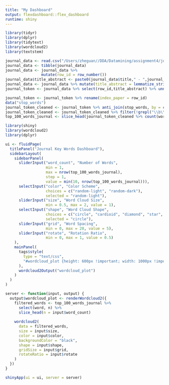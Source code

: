 ```yaml
---
title: "My Dashboard"
output: flexdashboard::flex_dashboard
runtime: shiny
---
```


```r
library(tidyr)
library(dplyr)
library(tidytext)
library(wordcloud2)
library(textstem)
```
```r
journal_data <- read.csv("/Users/zheguan//DDA/Datamining/assignment4/journal_data.csv")
journal_data <- tibble(journal_data)
journal_data <- journal_data %>%
                mutate(row_id = row_number())
journal_data$title_abstract <- paste0(journal_data$title," - ",journal_data$abstract)
journal_data <- journal_data %>% mutate(title_abstract = lemmatize_strings(title_abstract))
journal_token <- journal_data %>% select(row_id,title_abstract) %>% unnest_tokens(output = word, title_abstract, token = "words")
```
```r
journal_token <- journal_token %>% rename(index_paper = row_id)
data("stop_words")
journal_token_cleaned <- journal_token %>% anti_join(stop_words, by = c("word" = "word"))
journal_token_cleaned <- journal_token_cleaned %>% filter(!grepl("\\b\\d+\\b", word))
top_100_words_journal <- slice_head(journal_token_cleaned %>% count(word) %>% arrange(desc(n)), n = 100) 
```

```r
library(shiny)
library(wordcloud2)
library(dplyr)

ui <- fluidPage(
  titlePanel("Journal Key Words Dashboard"),
  sidebarLayout(
    sidebarPanel(
      sliderInput("word_count", "Number of Words", 
                  min = 1, 
                  max = nrow(top_100_words_journal),
                  step = 1,
                  value = min(10, nrow(top_100_words_journal))),
      selectInput("color", "Color Scheme", 
                  choices = c("random-light", "random-dark"), 
                  selected = "random-light"),
      sliderInput("size", "Word Cloud Size", 
                  min = 0.5, max = 2, value = 1),
      selectInput("shape", "Word Cloud Shape", 
                  choices = c("circle", "cardioid", "diamond", "star", "triangle", "pentagon"), 
                  selected = "circle"),
      sliderInput("grid", "Word Spacing", 
                  min = 0, max = 20, value = 5),
      sliderInput("rotate", "Rotation Ratio", 
                  min = 0, max = 1, value = 0.5)
    ),
    mainPanel(
      tags$style(
        type = "text/css",
        "#wordcloud_plot {height: 600px !important; width: 1000px !important;}"
      ),
      wordcloud2Output("wordcloud_plot")
    )
  )
)

server <- function(input, output) {
  output$wordcloud_plot <- renderWordcloud2({
    filtered_words <- top_100_words_journal %>%
      select(word, n) %>%
      slice_head(n = input$word_count)
    
    wordcloud2(
      data = filtered_words, 
      size = input$size, 
      color = input$color, 
      backgroundColor = "black", 
      shape = input$shape,
      gridSize = input$grid,
      rotateRatio = input$rotate
    )
  })
}

shinyApp(ui = ui, server = server)


```




